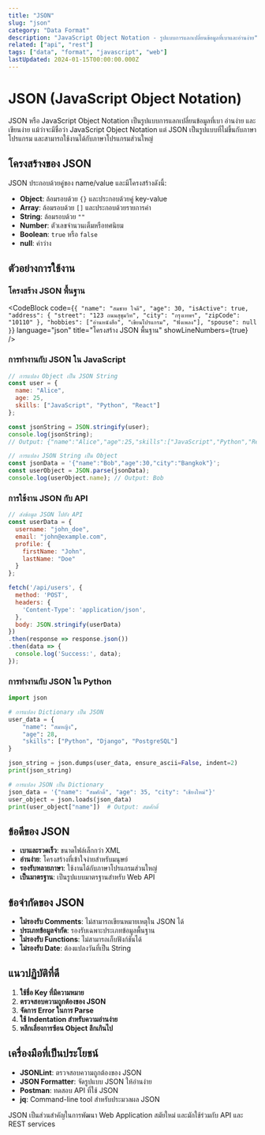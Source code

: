 ```yaml
---
title: "JSON"
slug: "json"
category: "Data Format"
description: "JavaScript Object Notation - รูปแบบการแลกเปลี่ยนข้อมูลที่เบาและอ่านง่าย"
related: ["api", "rest"]
tags: ["data", "format", "javascript", "web"]
lastUpdated: 2024-01-15T00:00:00.000Z
---
```



# JSON (JavaScript Object Notation)

JSON หรือ JavaScript Object Notation เป็นรูปแบบการแลกเปลี่ยนข้อมูลที่เบา อ่านง่าย และเขียนง่าย แม้ว่าจะมีชื่อว่า JavaScript Object Notation แต่ JSON เป็นรูปแบบที่ไม่ขึ้นกับภาษาโปรแกรม และสามารถใช้งานได้กับภาษาโปรแกรมส่วนใหญ่

## โครงสร้างของ JSON

JSON ประกอบด้วยคู่ของ name/value และมีโครงสร้างดังนี้:

- **Object**: ล้อมรอบด้วย `{}` และประกอบด้วยคู่ key-value
- **Array**: ล้อมรอบด้วย `[]` และประกอบด้วยรายการค่า
- **String**: ล้อมรอบด้วย `""`
- **Number**: ตัวเลขจำนวนเต็มหรือทศนิยม
- **Boolean**: `true` หรือ `false`
- **null**: ค่าว่าง

## ตัวอย่างการใช้งาน

### โครงสร้าง JSON พื้นฐาน

<CodeBlock
  code={`{
  "name": "สมชาย ใจดี",
  "age": 30,
  "isActive": true,
  "address": {
    "street": "123 ถนนสุขุมวิท",
    "city": "กรุงเทพฯ",
    "zipCode": "10110"
  },
  "hobbies": ["อ่านหนังสือ", "เขียนโปรแกรม", "ฟังเพลง"],
  "spouse": null
}`}
  language="json"
  title="โครงสร้าง JSON พื้นฐาน"
  showLineNumbers={true}
/>

### การทำงานกับ JSON ใน JavaScript

```javascript
// การแปลง Object เป็น JSON String
const user = {
  name: "Alice",
  age: 25,
  skills: ["JavaScript", "Python", "React"]
};

const jsonString = JSON.stringify(user);
console.log(jsonString);
// Output: {"name":"Alice","age":25,"skills":["JavaScript","Python","React"]}

// การแปลง JSON String เป็น Object
const jsonData = '{"name":"Bob","age":30,"city":"Bangkok"}';
const userObject = JSON.parse(jsonData);
console.log(userObject.name); // Output: Bob
```

### การใช้งาน JSON กับ API

```javascript
// ส่งข้อมูล JSON ไปยัง API
const userData = {
  username: "john_doe",
  email: "john@example.com",
  profile: {
    firstName: "John",
    lastName: "Doe"
  }
};

fetch('/api/users', {
  method: 'POST',
  headers: {
    'Content-Type': 'application/json',
  },
  body: JSON.stringify(userData)
})
.then(response => response.json())
.then(data => {
  console.log('Success:', data);
});
```

### การทำงานกับ JSON ใน Python

```python
import json

# การแปลง Dictionary เป็น JSON
user_data = {
    "name": "สมหญิง",
    "age": 28,
    "skills": ["Python", "Django", "PostgreSQL"]
}

json_string = json.dumps(user_data, ensure_ascii=False, indent=2)
print(json_string)

# การแปลง JSON เป็น Dictionary
json_data = '{"name": "สมศักดิ์", "age": 35, "city": "เชียงใหม่"}'
user_object = json.loads(json_data)
print(user_object["name"])  # Output: สมศักดิ์
```

## ข้อดีของ JSON

- **เบาและรวดเร็ว**: ขนาดไฟล์เล็กกว่า XML
- **อ่านง่าย**: โครงสร้างที่เข้าใจง่ายสำหรับมนุษย์
- **รองรับหลายภาษา**: ใช้งานได้กับภาษาโปรแกรมส่วนใหญ่
- **เป็นมาตรฐาน**: เป็นรูปแบบมาตรฐานสำหรับ Web API

## ข้อจำกัดของ JSON

- **ไม่รองรับ Comments**: ไม่สามารถเขียนหมายเหตุใน JSON ได้
- **ประเภทข้อมูลจำกัด**: รองรับเฉพาะประเภทข้อมูลพื้นฐาน
- **ไม่รองรับ Functions**: ไม่สามารถเก็บฟังก์ชันได้
- **ไม่รองรับ Date**: ต้องแปลงวันที่เป็น String

## แนวปฏิบัติที่ดี

1. **ใช้ชื่อ Key ที่มีความหมาย**
2. **ตรวจสอบความถูกต้องของ JSON**
3. **จัดการ Error ในการ Parse**
4. **ใช้ Indentation สำหรับความอ่านง่าย**
5. **หลีกเลี่ยงการซ้อน Object ลึกเกินไป**

## เครื่องมือที่เป็นประโยชน์

- **JSONLint**: ตรวจสอบความถูกต้องของ JSON
- **JSON Formatter**: จัดรูปแบบ JSON ให้อ่านง่าย
- **Postman**: ทดสอบ API ที่ใช้ JSON
- **jq**: Command-line tool สำหรับประมวลผล JSON

JSON เป็นส่วนสำคัญในการพัฒนา Web Application สมัยใหม่ และมักใช้ร่วมกับ API และ REST services